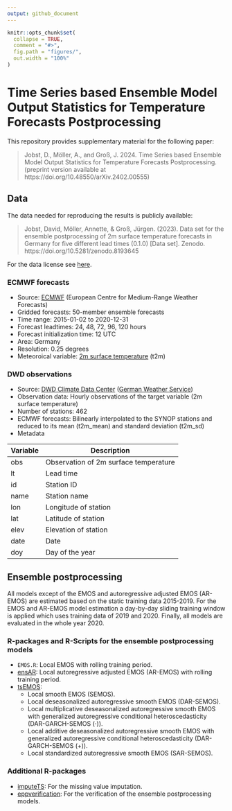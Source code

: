 ```yaml
---
output: github_document
---
```


```r
knitr::opts_chunk$set(
  collapse = TRUE,
  comment = "#>",
  fig.path = "figures/",
  out.width = "100%"
)
```

# Time Series based Ensemble Model Output Statistics for Temperature Forecasts Postprocessing

This repository provides supplementary material for the following paper:

> Jobst, D., Möller, A., and Groß, J. 2024. Time Series based Ensemble Model Output Statistics for Temperature Forecasts Postprocessing. (preprint version available at https://doi.org/10.48550/arXiv.2402.00555)

## Data

The data needed for reproducing the results is publicly available:

> Jobst, David, Möller, Annette, & Groß, Jürgen. (2023). Data set for the ensemble postprocessing of 2m surface temperature forecasts in Germany for five different lead times (0.1.0) [Data set]. Zenodo. https://doi.org/10.5281/zenodo.8193645

For the data license see [here](https://github.com/jobstdavid/paper_tsEMOS/blob/main/DATA_LICENSE).

### ECMWF forecasts

- Source: [ECMWF](https://www.ecmwf.int) (European Centre for Medium-Range Weather Forecasts)
- Gridded forecasts: 50-member ensemble forecasts 
- Time range: 2015-01-02 to 2020-12-31
- Forecast leadtimes: 24, 48, 72, 96, 120 hours
- Forecast initialization time: 12 UTC
- Area: Germany
- Resolution: 0.25 degrees
- Meteoro\text{log}ical variable: [2m surface temperature](https://codes.ecmwf.int/grib/param-db/?id=167) (t2m)

### DWD observations

- Source: [DWD Climate Data Center](https://opendata.dwd.de/climate_environment/CDC/observations_germany/climate/hourly/air_temperature/historical/BESCHREIBUNG_obsgermany_climate_hourly_tu_historical_de.pdf) ([German Weather Service](https://www.dwd.de))
- Observation data: Hourly observations of the target variable (2m surface temperature)
- Number of stations: 462
- ECMWF forecasts: Bilinearly interpolated to the SYNOP stations and reduced to its mean (t2m_mean) and standard deviation (t2m_sd)
- Metadata

|Variable| Description|
|-------------|---------------|
|obs| Observation of 2m surface temperature|
|lt | Lead time |
|id| Station ID |
|name| Station name |
|lon| Longitude of station|
|lat| Latitude of station|
|elev| Elevation of station|
|date| Date|
|doy| Day of the year|

## Ensemble postprocessing
All models except of the EMOS and autoregressive adjusted EMOS (AR-EMOS) are estimated based on the static training data 2015-2019. For the EMOS and AR-EMOS model estimation a day-by-day sliding training window is applied which uses training data of 2019 and 2020. Finally, all models are evaluated in the whole year 2020.

### R-packages and R-Scripts for the ensemble postprocessing models
- `EMOS.R`: Local EMOS with rolling training period.
- [ensAR](https://github.com/JuGross/ensAR): Local autoregressive adjusted EMOS (AR-EMOS) with rolling training period.
- [tsEMOS](https://github.com/jobstdavid/tsEMOS): 
    - Local smooth EMOS (SEMOS).
    - Local deseasonalized autoregressive smooth EMOS (DAR-SEMOS).
    - Local multiplicative deseasonalized autoregressive smooth EMOS with generalized autoregressive conditional heteroscedasticity (DAR-GARCH-SEMOS ($\cdot$)).
    - Local additive deseasonalized autoregressive smooth EMOS with generalized autoregressive conditional heteroscedasticity (DAR-GARCH-SEMOS (+)).
    - Local standardized autoregressive smooth EMOS (SAR-SEMOS).

### Additional R-packages
- [imputeTS](https://cran.r-project.org/web/packages/imputeTS/index.html): For the missing value imputation.
- [eppverification](https://github.com/jobstdavid/eppverification): For the verification of the ensemble postprocessing models.

